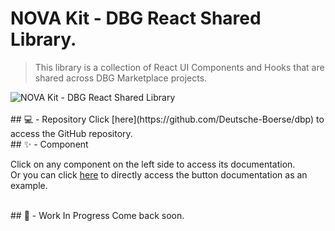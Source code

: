 
<Meta title="NOVA Kit - DBG Marketplace Shared Library."/>

# NOVA Kit - DBG React Shared Library.

> This library is a collection of React UI Components and Hooks that are shared across DBG Marketplace projects.

<div>
  <img src={"assets/header.png"} alt="NOVA Kit - DBG React Shared Library"/>
</div>

<br />
## 💻 - Repository
Click [here](https://github.com/Deutsche-Boerse/dbp) to access the GitHub repository.

<br />
## ✨ - Component

Click on any component on the left side to access its documentation.<br />
Or you can click [here](./?path=/docs/example-button--docs) to directly access the button documentation as an example.

<br />
## 🚧 - Work In Progress
Come back soon.

